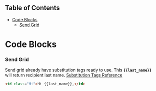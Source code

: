 
## Table of Contents
- [Code Blocks](#code-blocks)
    - [Send Grid](#send-grid)

# Code Blocks

<Canvas>
    <Story name="Dark Hi" id="hi--dark-hi"/>
</Canvas>

<Canvas>
    <Story name="Light Hi" id="hi--light-hi"/>
</Canvas>

### Send Grid
Send grid already have substitution tags ready to use. This **`{{last_name}}`** will return recipient last name.
[Substitution Tags Reference](https://docs.sendgrid.com/ui/sending-email/editor#substitution-tags)
```html
<td class="Hi">Hi {{last_name}},</td>
```